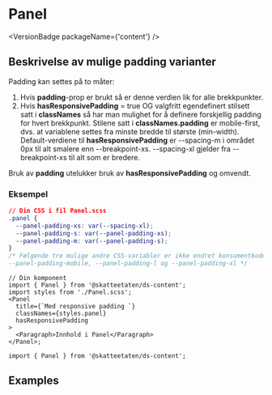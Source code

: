 
<Meta of={PanelStories} />

# Panel

<VersionBadge packageName={'content'} />

<DocIntro
  name="Panel"
  url="https://www.skatteetaten.no/stilogtone/designsystemet/komponenter/panel/"
/>

## Beskrivelse av mulige padding varianter

Padding kan settes på to måter:

1. Hvis **padding**-prop er brukt så er denne verdien lik for alle brekkpunkter.
2. Hvis **hasResponsivePadding** = true OG valgfritt egendefinert stilsett satt i **classNames** så har man mulighet for å definere forskjellig padding for hvert brekkpunkt. Stilene satt i **classNames.padding** er mobile-first, dvs. at variablene settes fra minste bredde til største (min-width). Default-verdiene til **hasResponsivePadding** er --spacing-m i området 0px til alt smalere enn --breakpoint-xs. --spacing-xl gjelder fra --breakpoint-xs til alt som er bredere.

Bruk av **padding** utelukker bruk av **hasResponsivePadding** og omvendt.

### Eksempel

```css
// Din CSS i fil Panel.scss
.panel {
  --panel-padding-xs: var(--spacing-xl);
  --panel-padding-s: var(--panel-padding-xs);
  --panel-padding-m: var(--panel-padding-s);
}
/* Følgende tre mulige andre CSS-variabler er ikke endret konsumentkoded i dette eksemplet
--panel-padding-mobile, --panel-padding-l og --panel-padding-xl */
```

```tsx
// Din komponent
import { Panel } from '@skatteetaten/ds-content';
import styles from './Panel.scss';
<Panel
  title={`Med responsive padding `}
  classNames={styles.panel}
  hasResponsivePadding
>
  <Paragraph>Innhold i Panel</Paragraph>
</Panel>;
```

<Primary />

```tsx
import { Panel } from '@skatteetaten/ds-content';
```

<Controls />

## Examples

<Canvas of={PanelStories.Examples} />
